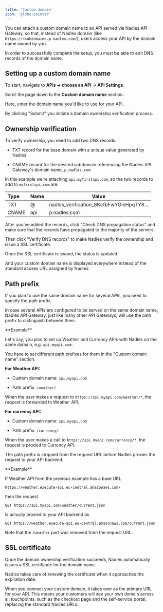 ```yaml
---
title: 'Custom domain'
icon: 'globe-pointer'
---
```


You can attach a custom domain name to an API served via Nadles API Gateway, so that, instead of Nadles domain (like `https://<subdomain>.p.nadles.com/`), users access your API by the domain name owned by you.

<Warning>
  In order to successfully complete the setup, you must be able to edit DNS records of the domain name.
</Warning>

## Setting up a custom domain name

<Accordion title="Short video" defaultOpen={false} icon="video" />

To start, navigate to **APIs → choose an API → API Settings**.

Scroll the page down to the **Custom domain name** section.

Here, enter the domain name you'd like to use for your API.

By clicking "Submit" you initiate a domain ownership verification process.

## Ownership verification

To verify ownership, you need to add two DNS records.

* TXT record for the base domain with a unique value generated by Nadles

* CNAME record for the desired subdomain referencing the Nadles API Gateway's domain name, `p.nadles.com`.

In this example we're attaching `api.myfirstapi.com`, so the two records to add to `myfirstapi.com` are:

| Type  | Name | Value                                      |
| :---- | ---- | ------------------------------------------ |
| TXT   | @    | nadles\_verification\_8KcfbFwYGieHpqTY8... |
| CNAME | api  | p.nadles.com                               |

After you've added the records, click "Check DNS propagation status" and make sure that the records have propagated to the majority of the servers.

Then click "Verify DNS records" to make Nadles verify the ownership and issue a SSL certificate.

Once the SSL certificate is issued, the status is updated:

And your custom domain name is displayed everywhere instead of the standard access URL assigned by Nadles:

## Path prefix

If you plan to use the same domain name for several APIs, you need to specify the path prefix.

In case several APIs are configured to be served on the same domain name, Nadles API Gateway, just like many other API Gateways, will use the path prefix to distinguish between them.

<Info>
  **Example**

  Let's say, you plan to set up Weather and Currency APIs with Nadles on the same domain, e.g. `api.myapi.com`.

  You have to set different path prefixes for them in the "Custom domain name" section.

  **For Weather API:**

  * Custom domain name: `api.myapi.com`

  * Path prefix: `/weather/`

  When the user makes a request to `https://api.myapi.com/weather/*`, the request is forwarded to Weather API.

  **For currency API:**

  * Custom domain name: `api.myapi.com`

  * Path prefix: `/currency/`

  When the user makes a call to `https://api.myapi.com/currency/*`, the request is proxied to Currency API.
</Info>

The path prefix is stripped from the request URL before Nadles proxies the request to your API backend.

<Info>
  **Example**

  If Weather API from the previous example has a base URL

  `https://weather.execute-api.eu-central.amazonaws.com/`

  then the request

  `GET https://api.myapi.com/weather/current.json`

  is actually proxied to your API backend as

  `GET https://weather.execute-api.eu-central.amazonaws.com/current.json`

  Note that the `/weather` part was removed from the request URL.
</Info>

## SSL certificate

Once the domain ownership verification succeeds, Nadles automatically issues a SSL certificate for the domain name.

Nadles takes care of renewing the certificate when it approaches the expiration date.

When you connect your custom domain, it takes over as the primary URL for your API. This means your customers will see your own domain across all touchpoints, such as the checkout page and the self-service portal, replacing the standard Nadles URLs.